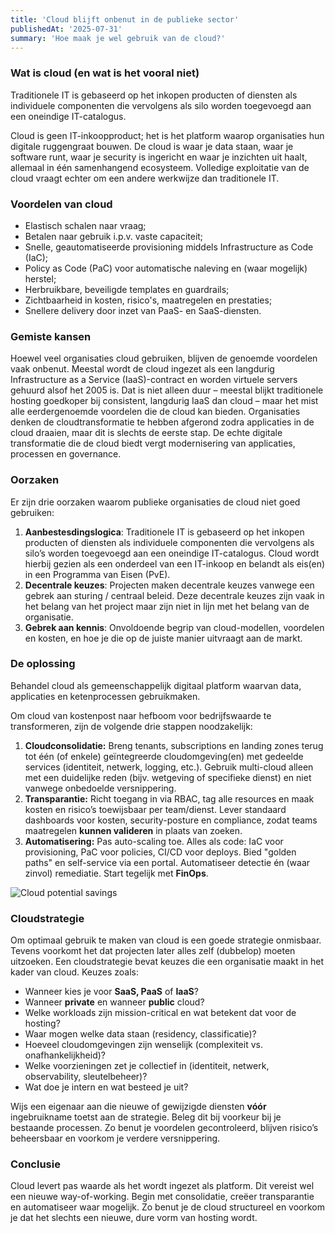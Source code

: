 ```yaml
---
title: 'Cloud blijft onbenut in de publieke sector'
publishedAt: '2025-07-31'
summary: 'Hoe maak je wel gebruik van de cloud?'
---
```


### Wat is cloud (en wat is het vooral niet)

Traditionele IT is gebaseerd op het inkopen producten of diensten als individuele componenten die vervolgens als silo worden toegevoegd aan een oneindige IT-catalogus.

Cloud is geen IT-inkoopproduct; het is het platform waarop organisaties hun digitale ruggengraat bouwen. De cloud is waar je data staan, waar je software runt, waar je security is ingericht en waar je inzichten uit haalt, allemaal in één samenhangend ecosysteem. Volledige exploitatie van de cloud vraagt echter om een andere werkwijze dan traditionele IT.

### Voordelen van cloud

- Elastisch schalen naar vraag;
- Betalen naar gebruik i.p.v. vaste capaciteit;
- Snelle, geautomatiseerde provisioning middels Infrastructure as Code (IaC);
- Policy as Code (PaC) voor automatische naleving en (waar mogelijk) herstel;
- Herbruikbare, beveiligde templates en guardrails;
- Zichtbaarheid in kosten, risico's, maatregelen en prestaties;
- Snellere delivery door inzet van PaaS- en SaaS-diensten.

### Gemiste kansen

Hoewel veel organisaties cloud gebruiken, blijven de genoemde voordelen vaak onbenut. Meestal wordt de cloud ingezet als een langdurig Infrastructure as a Service (IaaS)-contract en worden virtuele servers gehuurd alsof het 2005 is. Dat is niet alleen duur – meestal blijkt traditionele hosting goedkoper bij consistent, langdurig IaaS dan cloud – maar het mist alle eerdergenoemde voordelen die de cloud kan bieden. Organisaties denken de cloudtransformatie te hebben afgerond zodra applicaties in de cloud draaien, maar dit is slechts de eerste stap. De echte digitale transformatie die de cloud biedt vergt modernisering van applicaties, processen en governance.

### Oorzaken

Er zijn drie oorzaken waarom publieke organisaties de cloud niet goed gebruiken:

1. **Aanbestesdingslogica**: Traditionele IT is gebaseerd op het inkopen producten of diensten als individuele componenten die vervolgens als silo’s worden toegevoegd aan een oneindige IT-catalogus. Cloud wordt hierbij gezien als een onderdeel van een IT-inkoop en belandt als eis(en) in een Programma van Eisen (PvE).
2. **Decentrale keuzes**: Projecten maken decentrale keuzes vanwege een gebrek aan sturing / centraal beleid. Deze decentrale keuzes zijn vaak in het belang van het project maar zijn niet in lijn met het belang van de organisatie.
3. **Gebrek aan kennis**: Onvoldoende begrip van cloud-modellen, voordelen en kosten, en hoe je die op de juiste manier uitvraagt aan de markt.

### De oplossing

Behandel cloud als gemeenschappelijk digitaal platform waarvan data, applicaties en ketenprocessen gebruikmaken.

Om cloud van kostenpost naar hefboom voor bedrijfswaarde te transformeren, zijn de volgende drie stappen noodzakelijk:
1. **Cloudconsolidatie:** Breng tenants, subscriptions en landing zones terug tot één (of enkele) geïntegreerde cloudomgeving(en) met gedeelde services (identiteit, netwerk, logging, etc.). Gebruik multi-cloud alleen met een duidelijke reden (bijv. wetgeving of specifieke dienst) en niet vanwege onbedoelde versnippering.
2. **Transparantie:** Richt toegang in via RBAC, tag alle resources en maak kosten en risico’s toewijsbaar per team/dienst. Lever standaard dashboards voor kosten, security-posture en compliance, zodat teams maatregelen **kunnen valideren** in plaats van zoeken.
3. **Automatisering:** Pas auto-scaling toe. Alles als code: IaC voor provisioning, PaC voor policies, CI/CD voor deploys. Bied "golden paths" en self-service via een portal. Automatiseer detectie én (waar zinvol) remediatie. Start tegelijk met **FinOps**.

![Cloud potential savings](/cloud-savings.png)

### Cloudstrategie

Om optimaal gebruik te maken van cloud is een goede strategie onmisbaar. Tevens voorkomt het dat projecten later alles zelf (dubbelop) moeten uitzoeken. Een cloudstrategie bevat keuzes die een organisatie maakt in het kader van cloud. Keuzes zoals:

- Wanneer kies je voor **SaaS, PaaS** of **IaaS**?
- Wanneer **private** en wanneer **public** cloud?
- Welke workloads zijn mission-critical en wat betekent dat voor de hosting?
- Waar mogen welke data staan (residency, classificatie)?
- Hoeveel cloudomgevingen zijn wenselijk (complexiteit vs. onafhankelijkheid)?
- Welke voorzieningen zet je collectief in (identiteit, netwerk, observability, sleutelbeheer)?
- Wat doe je intern en wat besteed je uit?

Wijs een eigenaar aan die nieuwe of gewijzigde diensten **vóór** ingebruikname toetst aan de strategie. Beleg dit bij voorkeur bij je bestaande processen. Zo benut je voordelen gecontroleerd, blijven risico’s beheersbaar en voorkom je verdere versnippering.

### Conclusie

Cloud levert pas waarde als het wordt ingezet als platform. Dit vereist wel een nieuwe way-of-working. Begin met consolidatie, creëer transparantie en automatiseer waar mogelijk. Zo benut je de cloud structureel en voorkom je dat het slechts een nieuwe, dure vorm van hosting wordt.